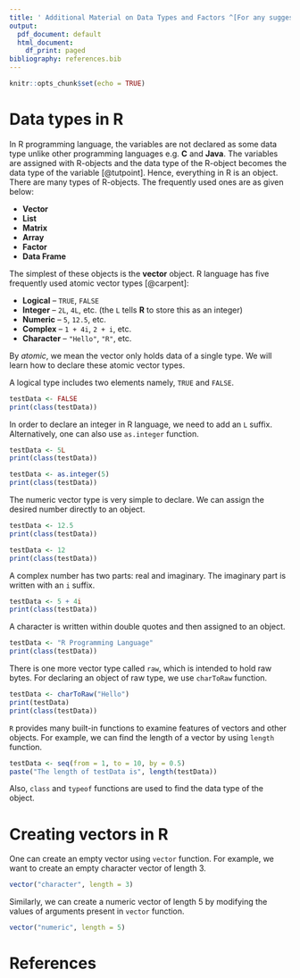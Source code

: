 ```yaml
---
title: ' Additional Material on Data Types and Factors ^[For any suggestions/comments, please write to contact-r@fossee.in]'
output:
  pdf_document: default
  html_document:
    df_print: paged
bibliography: references.bib
---
```


```r
knitr::opts_chunk$set(echo = TRUE)
```

# Data types in R 
In R programming language, the variables are not declared as some data type unlike other programming languages e.g. **C** and **Java**. The variables are assigned with R-objects and the data type of the R-object becomes the data type of the variable [@tutpoint]. Hence, everything in R is an object. There are many types of R-objects. The frequently used ones are as given below: 

* **Vector**
* **List**
* **Matrix**
* **Array**
* **Factor**
* **Data Frame**

The simplest of these objects is the **vector** object. R language has five frequently used atomic vector types [@carpent]: 

* **Logical** -- `TRUE`, `FALSE`
* **Integer** -- `2L`, `4L`, etc. (the `L` tells **R** to store this as an integer)
* **Numeric** -- `5`, `12.5`, etc.
* **Complex** -- `1 + 4i`, `2 + i`, etc.
* **Character** -- `"Hello"`, `"R"`, etc. 

By *atomic*, we mean the vector only holds data of a single type. We will learn how to declare these atomic vector types. 

A logical type includes two elements namely, `TRUE` and `FALSE`.

```r
testData <- FALSE
print(class(testData))
```

In order to declare an integer in R language, we need to add an `L` suffix. Alternatively, one can also use `as.integer` function. 

```r
testData <- 5L
print(class(testData))
```

```r
testData <- as.integer(5)
print(class(testData))
```

The numeric vector type is very simple to declare. We can assign the desired number directly to an object.

```r
testData <- 12.5
print(class(testData))
```

```r
testData <- 12
print(class(testData))
```

A complex number has two parts: real and imaginary. The imaginary part is written with an `i` suffix. 

```r
testData <- 5 + 4i
print(class(testData))
```

A character is written within double quotes and then assigned to an object. 

```r
testData <- "R Programming Language"
print(class(testData))
```

There is one more vector type called `raw`, which is intended to hold raw bytes. For declaring an object of raw type, we use `charToRaw` function. 

```r
testData <- charToRaw("Hello")
print(testData)
print(class(testData))
```

`R` provides many built-in functions to examine features of vectors and other objects. For example, we can find the length of a vector by using `length` function. 

```r
testData <- seq(from = 1, to = 10, by = 0.5)
paste("The length of testData is", length(testData))
```

Also, `class` and `typeof` functions are used to find the data type of the object. 

# Creating vectors in R 
One can create an empty vector using `vector` function. For example, we want to create an empty character vector of length 3. 

```r
vector("character", length = 3)
```

Similarly, we can create a numeric vector of length 5 by modifying the values of arguments present in `vector` function. 

```r
vector("numeric", length = 5)
```



# References 
